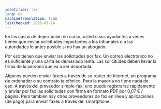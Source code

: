 ```yaml
---
identifier: fax
lang: es
machineTranslation: true
lastChecked: 2025-03-14
---
```


En los casos de deportación en curso, usted o sus ayudantes a veces tienen que enviar solicitudes importantes a los tribunales o a las autoridades lo antes posible si no hay un abogado.

Por eso tienen que enviar las solicitudes por fax. Un correo electrónico no es suficiente y una carta es demasiado lenta. Las solicitudes deben llevar la firma de la persona que va a ser deportada.

Algunos pueden enviar faxes a través de su router de Internet, un programa de ordenador o su contrato telefónico. Pero la mayoría no tiene nada de eso. A través del proveedor simple-fax, uno puede registrarse rápidamente y enviar por fax las solicitudes con firma en formato PDF por 0,07 € / página. Pero también hay otros proveedores de fax en línea y aplicaciones (de pago) para enviar faxes a través del smartphone.

<ExternalShortLink identifier="simplefax" />
